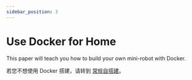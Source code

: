 ```yaml
---
sidebar_position: 3
---
```



# Use Docker for Home

This paper will teach you how to build your own mini-robot with Docker.

若您不想使用 Docker 搭建，请转到 [常规自搭建](/docs/development/deploy/deploy_normal)。

<DocCardList />
